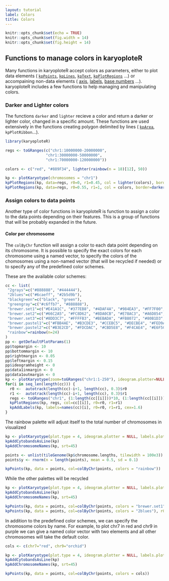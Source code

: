 ```yaml
---
layout: tutorial
label: Colors
title: Colors
---
```


```r
knitr::opts_chunk$set(echo = TRUE)
knitr::opts_chunk$set(fig.width = 14)
knitr::opts_chunk$set(fig.height = 14)
```

## Functions to manage colors in karyoploteR

Many functions in karyoploteR accept colors as parameters, either to plot data 
elements (
[`kpPoints`]({{ site.baseurl }}{% link Tutorial/Points/Points.md %}), 
[`kpLines`]({{ site.baseurl }}{% link Tutorial/Lines/Lines.md %}), 
[`kpText`]({{ site.baseurl }}{% link Tutorial/Text/Text.md %}), 
[`kpPlotRegions`]({{ site.baseurl }}{% link Tutorial/PlotRegions/PlotRegions.md %})
...) or accompaining non-data elements (
[axis]({{ site.baseurl }}{% link Tutorial/Axis/Axis.md %}), 
[labels]({{ site.baseurl }}{% link Tutorial/Labels/Labels.md %}),
[base numbers]({{ site.baseurl }}{% link Tutorial/BaseNumbersAndBandNames/BaseNumbersAndBandNames.md %})
...). karyoploteR includes a few functions to help managing and manipulating
colors.

### Darker and Lighter colors

The functions `darker` and `lighter` recieve a color and return a darker or 
lighter color, changed in a specific amount. These functions are used 
extensively in the functions creating polygon delimited by lines (
[`kpArea`]({{ site.baseurl }}{% link Tutorial/Area/Area.md %}), 
`kpPlotRibbon`...). 

```r
library(karyoploteR)

regs <- toGRanges(c("chr1:10000000-20000000",
                  "chr1:30000000-50000000",
                  "chr1:70000000-120000000"))

colors <- c("red", "#889F34", lighter(rainbow(n = 18)[12], 50))

kp <- plotKaryotype(chromosomes = "chr1")
kpPlotRegions(kp, data=regs, r0=0, r1=0.45, col = lighter(colors), border=colors, lwd=3)
kpPlotRegions(kp, data=regs, r0=0.55, r1=1, col = colors, border=darker(colors, 50), lwd=3)

```



### Assign colors to data points

Another type of color functions in karyoploteR is function to assign a color to
the data points depending on their features. This is a group of functions that
will be probably expanded in the future.

#### Color per chromosome

The `colByChr` function will assign a color to each data point depending on its 
chromosome. It is possible to specify the exact colors for each chromosome 
using a named vector, to specify the colors of the chomosomes using a non-named
vector (that will be recycled if needed) or to specify any of the predefined 
color schemes.

These are the available color schemes:
```r
cc <- list(
 "2grays"=c("#888888", "#444444"),
 "2blues"=c("#6caeff", "#2b5d9b"),
 "blackgreen"=c("black", "green"),
 "greengray"=c("#c6ffb7", "#888888"),
 "brewer.set1"=c("#E41A1C", "#377EB8", "#4DAF4A", "#984EA3", "#FF7F00", "#FFFF33", "#A65628", "#F781BF", "#999999"),
 "brewer.set2"=c("#66C2A5", "#FC8D62", "#8DA0CB", "#E78AC3", "#A6D854", "#FFD92F", "#E5C494", "#B3B3B3"),
 "brewer.set3"=c("#8DD3C7", "#FFFFB3", "#BEBADA", "#FB8072", "#80B1D3", "#FDB462", "#B3DE69", "#FCCDE5", "#D9D9D9", "#BC80BD", "#CCEBC5", "#FFED6F"),
 "brewer.pastel1"=c("#FBB4AE", "#B3CDE3", "#CCEBC5", "#DECBE4", "#FED9A6", "#FFFFCC", "#E5D8BD", "#FDDAEC", "#F2F2F2"),
 "brewer.pastel2"=c("#B3E2CD", "#FDCDAC", "#CBD5E8", "#F4CAE4", "#E6F5C9", "#FFF2AE", "#F1E2CC", "#CCCCCC"),
 "rainbow"=rainbow(n=24)
)
pp <- getDefaultPlotParams(1)
pp$topmargin <- 10
pp$bottommargin <- 10
pp$rightmargin <- 0.05
pp$leftmargin <- 0.15
pp$ideogramheight <- 0
pp$data1inmargin <- 0
pp$data1outmargin <- 0
kp <- plotKaryotype(zoom=toGRanges("chr1:1-250"), ideogram.plotter=NULL, labels.plotter = NULL, plot.params = pp)
for(i in seq_len(length(cc))) {
  r0 <-  autotrack(length(cc)-i+1, length(cc), 0.3)$r0
  r1 <-  autotrack(length(cc)-i+1, length(cc), 0.3)$r1
  regs <- toGRanges("chr1", (1:length(cc[[i]]))*10, (1:length(cc[[i]]))*10+8)
  kpPlotRegions(kp, regs, col=cc[[i]], r0=r0, r1=r1)
  kpAddLabels(kp, labels=names(cc)[i], r0=r0, r1=r1, cex=1.6)
}

```


The rainbow palette will adjust itself to the total number of chromosomes in
visualized


```r

kp <- plotKaryotype(plot.type = 4, ideogram.plotter = NULL, labels.plotter = NULL)
kpAddCytobandsAsLine(kp)
kpAddChromosomeNames(kp, srt=45)

points <- unlist(tileGenome(kp$chromosome.lengths, tilewidth = 100e3))
points$y <- rnorm(n = length(points), mean = 0.5, sd = 0.1)

kpPoints(kp, data = points, col=colByChr(points, colors = "rainbow"))


```

While the other palettes will be recycled 

```r

kp <- plotKaryotype(plot.type = 4, ideogram.plotter = NULL, labels.plotter = NULL)
kpAddCytobandsAsLine(kp)
kpAddChromosomeNames(kp, srt=45)

kpPoints(kp, data = points, col=colByChr(points, colors = "brewer.set1"), r1=0.45)
kpPoints(kp, data = points, col=colByChr(points, colors = "2blues"), r0=0.55)


```

In addition to the predefined color schemes, we can specify the chromosome
colors by name. For example, to plot chr7 in red and chr9 in purple we can give 
a named color vector with two elements and all other chromosomes will take the 
default color.

```r

cols <- c(chr7="red", chr9="orchid")

kp <- plotKaryotype(plot.type = 4, ideogram.plotter = NULL, labels.plotter = NULL)
kpAddCytobandsAsLine(kp)
kpAddChromosomeNames(kp, srt=45)

kpPoints(kp, data = points, col=colByChr(points, colors = cols))


```


